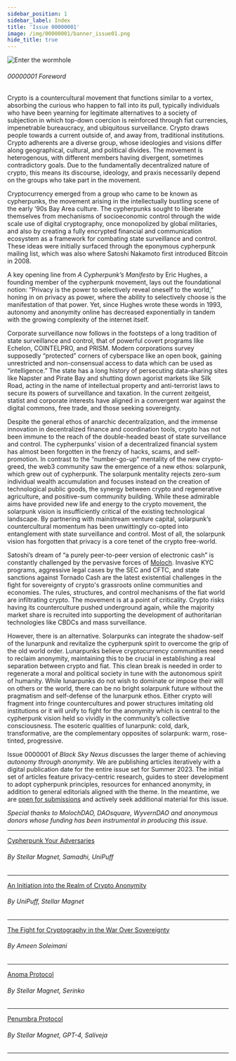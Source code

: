 ```yaml
---
sidebar_position: 1
sidebar_label: Index
title: 'Issue 00000001'
image: /img/00000001/banner_issue01.png
hide_title: true
---
```


![Enter the wormhole](../../img/00000001/coverissue01.png)

###### 00000001 Foreword
Crypto is a countercultural movement that functions similar to a vortex, absorbing the curious who happen to fall into its pull, typically individuals who have been yearning for legitimate alternatives to a society of subjection in which top-down coercion is reinforced through fiat currencies, impenetrable bureaucracy, and ubiquitous surveillance. Crypto draws people towards a current outside of, and away from, traditional institutions. Crypto adherents are a diverse group, whose ideologies and visions differ along geographical, cultural, and political divides. The movement is heterogenous, with different members having divergent, sometimes contradictory goals. Due to the fundamentally decentralized nature of crypto, this means its discourse, ideology, and praxis necessarily depend on the groups who take part in the movement.
 
Cryptocurrency emerged from a group who came to be known as cypherpunks, the movement arising in the intellectually bustling scene of the early ’90s Bay Area culture. The cypherpunks sought to liberate themselves from mechanisms of socioeconomic control through the wide scale use of digital cryptography, once monopolized by global militaries, and also by creating a fully encrypted financial and communication ecosystem as a framework for combating state surveillance and control. These ideas were initially surfaced through the eponymous cypherpunk mailing list, which was also where Satoshi Nakamoto first introduced Bitcoin in 2008.
 
A key opening line from *A Cypherpunk’s Manifesto* by Eric Hughes, a founding member of the cypherpunk movement, lays out the foundational notion: “Privacy is the power to selectively reveal oneself to the world,” honing in on privacy as power, where the ability to selectively choose is the manifestation of that power. Yet, since Hughes wrote these words in 1993, autonomy and anonymity online has decreased exponentially in tandem with the growing complexity of the internet itself.
 
Corporate surveillance now follows in the footsteps of a long tradition of state surveillance and control, that of powerful covert programs like Echelon, COINTELPRO, and PRISM. Modern corporations survey supposedly “protected” corners of cyberspace like an open book, gaining unrestricted and non-consensual access to data which can be used as “intelligence.” The state has a long history of persecuting data-sharing sites like Napster and Pirate Bay and shutting down agorist markets like Silk Road, acting in the name of intellectual property and anti-terrorist laws to secure its powers of surveillance and taxation. In the current zeitgeist, statist and corporate interests have aligned in a convergent war against the digital commons, free trade, and those seeking sovereignty.
 
Despite the general ethos of anarchic decentralization, and the immense innovation in decentralized finance and coordination tools, crypto has not been immune to the reach of the double-headed beast of state surveillance and control. The cypherpunks’ vision of a decentralized financial system has almost been forgotten in the frenzy of hacks, scams, and self-promotion. In contrast to the “number-go-up” mentality of the new crypto-greed, the web3 community saw the emergence of a new ethos: solarpunk, which grew out of cypherpunk. The solarpunk mentality rejects zero-sum individual wealth accumulation and focuses instead on the creation of technological public goods, the synergy between crypto and regenerative agriculture, and positive-sum community building. While these admirable aims have provided new life and energy to the crypto movement, the solarpunk vision is insufficiently critical of the existing technological landscape. By partnering with mainstream venture capital, solarpunk’s countercultural momentum has been unwittingly co-opted into entanglement with state surveillance and control. Most of all, the solarpunk vision has forgotten that privacy is a core tenet of the crypto free-world.
 
Satoshi’s dream of “a purely peer-to-peer version of electronic cash” is constantly challenged by the pervasive forces of [Moloch](https://slatestarcodex.com/2014/07/30/meditations-on-moloch/). Invasive KYC programs, aggressive legal cases by the SEC and CFTC, and state sanctions against Tornado Cash are the latest existential challenges in the fight for sovereignty of crypto's grassroots online communities and economies. The rules, structures, and control mechanisms of the fiat world are infiltrating crypto. The movement is at a point of criticality. Crypto risks having its counterculture pushed underground again, while the majority market share is recruited into supporting the development of authoritarian technologies like CBDCs and mass surveillance.
 
However, there is an alternative. Solarpunks can integrate the shadow-self of the lunarpunk and revitalize the cypherpunk spirit to overcome the grip of the old world order. Lunarpunks believe cryptocurrency communities need to reclaim anonymity, maintaining this to be crucial in establishing a real separation between crypto and fiat. This clean break is needed in order to regenerate a moral and political society in tune with the autonomous spirit of humanity. While lunarpunks do not wish to dominate or impose their will on others or the world, there can be no bright solarpunk future without the pragmatism and self-defense of the lunarpunk ethos. Either crypto will fragment into fringe countercultures and power structures imitating old institutions or it will unify to fight for the anonymity which is central to the cypherpunk vision held so vividly in the community’s collective consciousness. The esoteric qualities of lunarpunk: cold, dark, transformative, are the complementary opposites of solarpunk: warm, rose-tinted, progressive.
 
Issue 0000001 of *Black Sky Nexus* discusses the larger theme of achieving *autonomy through anonymity*. We are publishing articles iteratively with a digital publication date for the entire issue set for Summer 2023. The initial set of articles feature privacy-centric research, guides to steer development to adopt cypherpunk principles, resources for enhanced anonymity, in addition to general editorials aligned with the theme. In the meantime, we are [open for submissions](/zine/00000001/call-for-submissions) and actively seek additional material for this issue.

*Special thanks to MolochDAO, DAOsquare, WyvernDAO and anonymous donors whose funding has been instrumental in producing this issue.*

--- 
<span class="zine-index"><a href="../../zine/00000001/cypherpunk-your-adversaries">Cypherpunk Your Adversaries</a></span>

###### By Stellar Magnet, Samadhi, UniPuff
---
<span class="zine-index"><a href="../../zine/00000001/anon-guide">An Initiation into the Realm of Crypto Anonymity</a></span>

###### By UniPuff, Stellar Magnet

---
<span class="zine-index"><a href="../../zine/00000001/fight-for-cryptography">The Fight for Cryptography in the War Over Sovereignty</a></span>

###### By Ameen Soleimani

--- 
<span class="zine-index"><a href="../../zine/00000001/anoma-protocol">Anoma Protocol</a></span>

###### By Stellar Magnet, Serinko
--- 
<span class="zine-index"><a href="../../zine/00000001/penumbra-protocol">Penumbra Protocol</a></span>

###### By Stellar Magnet, GPT-4, Saliveja
--- 